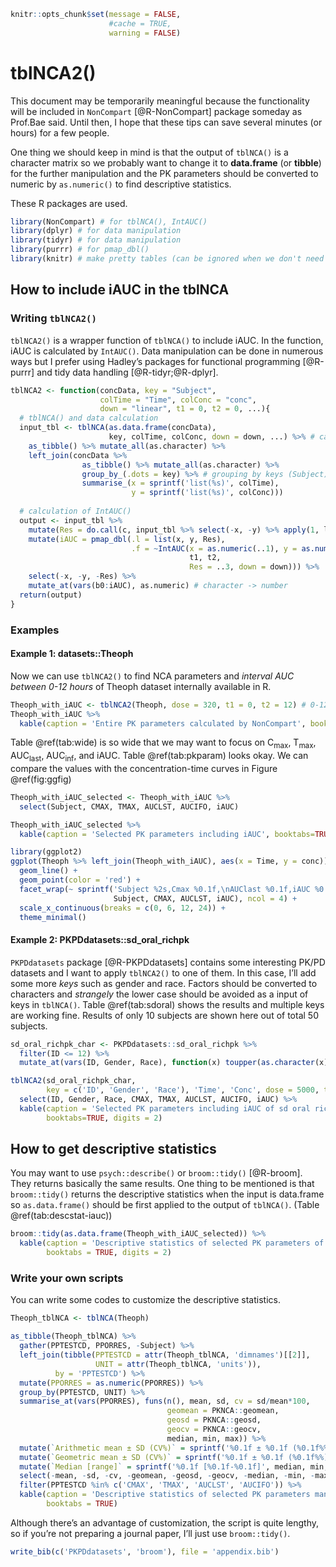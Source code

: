 ```r
knitr::opts_chunk$set(message = FALSE, 
                      #cache = TRUE,
                      warning = FALSE)
```

\pagebreak

# tblNCA2()

This document may be temporarily meaningful because the functionality will be included in `NonCompart` [@R-NonCompart] package someday as Prof.Bae said. Until then, I hope that these tips can save several minutes (or hours) for a few people. 

One thing we should keep in mind is that the output of `tblNCA()` is a character matrix so we probably want to change it to **data.frame** (or **tibble**) for the further manipulation and the PK parameters should be converted to numeric by `as.numeric()` to find descriptive statistics.

These R packages are used.

```r
library(NonCompart) # for tblNCA(), IntAUC()
library(dplyr) # for data manipulation
library(tidyr) # for data manipulation
library(purrr) # for pmap_dbl()
library(knitr) # make pretty tables (can be ignored when we don't need them.)
```

\pagebreak

## How to include iAUC in the tblNCA

### Writing `tblNCA2()`

`tblNCA2()` is a wrapper function of `tblNCA()` to include iAUC. In the function, iAUC is calculated by `IntAUC()`. Data manipulation can be done in numerous ways but I prefer using Hadley's packages for functional programming [@R-purrr] and tidy data handling [@R-tidyr;@R-dplyr].

```r
tblNCA2 <- function(concData, key = "Subject", 
                    colTime = "Time", colConc = "conc", 
                    down = "linear", t1 = 0, t2 = 0, ...){
  # tblNCA() and data calculation
  input_tbl <- tblNCA(as.data.frame(concData), 
                      key, colTime, colConc, down = down, ...) %>% # calculation
    as_tibble() %>% mutate_all(as.character) %>% 
    left_join(concData %>% 
                as_tibble() %>% mutate_all(as.character) %>% 
                group_by_(.dots = key) %>% # grouping by keys (Subject)
                summarise_(x = sprintf('list(%s)', colTime), 
                           y = sprintf('list(%s)', colConc)))
  
  # calculation of IntAUC()
  output <- input_tbl %>% 
    mutate(Res = do.call(c, input_tbl %>% select(-x, -y) %>% apply(1, list))) %>% 
    mutate(iAUC = pmap_dbl(.l = list(x, y, Res), 
                           .f = ~IntAUC(x = as.numeric(..1), y = as.numeric(..2), 
                                        t1, t2, 
                                        Res = ..3, down = down))) %>% 
    select(-x, -y, -Res) %>% 
    mutate_at(vars(b0:iAUC), as.numeric) # character -> number
  return(output)
}
```

### Examples

#### Example 1: datasets::Theoph

Now we can use `tblNCA2()` to find NCA parameters and *interval AUC between 0-12 hours* of Theoph dataset internally available in R.

```r
Theoph_with_iAUC <- tblNCA2(Theoph, dose = 320, t1 = 0, t2 = 12) # 0-12h
Theoph_with_iAUC %>% 
  kable(caption = 'Entire PK parameters calculated by NonCompart', booktabs=TRUE, digits = 2)
```

Table \@ref(tab:wide) is so wide that we may want to focus on C~max~, T~max~, AUC~last~, AUC~inf~, and iAUC. Table \@ref(tab:pkparam) looks okay. We can compare the values with the concentration-time curves in Figure \@ref(fig:ggfig)

```r
Theoph_with_iAUC_selected <- Theoph_with_iAUC %>% 
  select(Subject, CMAX, TMAX, AUCLST, AUCIFO, iAUC) 

Theoph_with_iAUC_selected %>% 
  kable(caption = 'Selected PK parameters including iAUC', booktabs=TRUE, digits = 2)
```

```r
library(ggplot2)
ggplot(Theoph %>% left_join(Theoph_with_iAUC), aes(x = Time, y = conc)) +
  geom_line() + 
  geom_point(color = 'red') + 
  facet_wrap(~ sprintf('Subject %2s,Cmax %0.1f,\nAUClast %0.1f,iAUC %0.1f', 
                       Subject, CMAX, AUCLST, iAUC), ncol = 4) +
  scale_x_continuous(breaks = c(0, 6, 12, 24)) +
  theme_minimal()
```

#### Example 2: PKPDdatasets::sd_oral_richpk

`PKPDdatasets` package [@R-PKPDdatasets] contains some interesting PK/PD datasets and I want to apply `tblNCA2()` to one of them. In this case, I'll add some more *keys* such as gender and race. Factors should be converted to characters and *strangely* the lower case should be avoided as a input of keys in `tblNCA()`. Table \@ref(tab:sdoral) shows the results and multiple keys are working fine.  Results of only 10 subjects are shown here out of total 50 subjects.

```r
sd_oral_richpk_char <- PKPDdatasets::sd_oral_richpk %>% 
  filter(ID <= 12) %>% 
  mutate_at(vars(ID, Gender, Race), function(x) toupper(as.character(x)))

tblNCA2(sd_oral_richpk_char, 
        key = c('ID', 'Gender', 'Race'), 'Time', 'Conc', dose = 5000, t1 = 0, t2 = 12) %>% 
  select(ID, Gender, Race, CMAX, TMAX, AUCLST, AUCIFO, iAUC) %>% 
  kable(caption = 'Selected PK parameters including iAUC of sd oral richpk', 
        booktabs=TRUE, digits = 2)
```

\pagebreak

## How to get descriptive statistics

You may want to use `psych::describe()` or `broom::tidy()` [@R-broom]. They returns basically the same results. One thing to be mentioned is that `broom::tidy()` returns the descriptive statistics when the input is data.frame so `as.data.frame()` should be first applied to the output of `tblNCA()`. (Table \@ref(tab:descstat-iauc))

```r
broom::tidy(as.data.frame(Theoph_with_iAUC_selected)) %>% 
  kable(caption = 'Descriptive statistics of selected PK parameters of Theoph',
        booktabs = TRUE, digits = 2)
```

### Write your own scripts

You can write some codes to customize the descriptive statistics.

```r
Theoph_tblNCA <- tblNCA(Theoph)

as_tibble(Theoph_tblNCA) %>% 
  gather(PPTESTCD, PPORRES, -Subject) %>% 
  left_join(tibble(PPTESTCD = attr(Theoph_tblNCA, 'dimnames')[[2]], 
                   UNIT = attr(Theoph_tblNCA, 'units')),
          by = 'PPTESTCD') %>% 
  mutate(PPORRES = as.numeric(PPORRES)) %>% 
  group_by(PPTESTCD, UNIT) %>% 
  summarise_at(vars(PPORRES), funs(n(), mean, sd, cv = sd/mean*100,
                                   geomean = PKNCA::geomean, 
                                   geosd = PKNCA::geosd, 
                                   geocv = PKNCA::geocv,
                                   median, min, max)) %>% 
  mutate(`Arithmetic mean ± SD (CV%)` = sprintf('%0.1f ± %0.1f (%0.1f%%)', mean, sd, cv)) %>% 
  mutate(`Geometric mean ± SD (CV%)` = sprintf('%0.1f ± %0.1f (%0.1f%%)', geomean, geosd, geocv)) %>% 
  mutate(`Median [range]` = sprintf('%0.1f [%0.1f-%0.1f]', median, min, max)) %>% 
  select(-mean, -sd, -cv, -geomean, -geosd, -geocv, -median, -min, -max) %>% 
  filter(PPTESTCD %in% c('CMAX', 'TMAX', 'AUCLST', 'AUCIFO')) %>% 
  kable(caption = 'Descriptive statistics of selected PK parameters manually calculated.', 
        booktabs = TRUE) 
```

Although there's an advantage of customization, the script is quite lengthy, so if you're not preparing a journal paper, I'll just use `broom::tidy()`.

\pagebreak

```r
write_bib(c('PKPDdatasets', 'broom'), file = 'appendix.bib')
```

